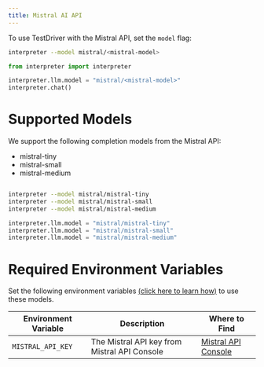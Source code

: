 ```yaml
---
title: Mistral AI API
---
```


To use TestDriver with the Mistral API, set the `model` flag:

<CodeGroup>

```bash Terminal
interpreter --model mistral/<mistral-model>
```

```python Python
from interpreter import interpreter

interpreter.llm.model = "mistral/<mistral-model>"
interpreter.chat()
```

</CodeGroup>

# Supported Models

We support the following completion models from the Mistral API:

- mistral-tiny
- mistral-small
- mistral-medium

<CodeGroup>

```bash Terminal

interpreter --model mistral/mistral-tiny
interpreter --model mistral/mistral-small
interpreter --model mistral/mistral-medium
```

```python Python
interpreter.llm.model = "mistral/mistral-tiny"
interpreter.llm.model = "mistral/mistral-small"
interpreter.llm.model = "mistral/mistral-medium"
```

</CodeGroup>

# Required Environment Variables

Set the following environment variables [(click here to learn how)](https://chat.openai.com/share/1062cdd8-62a1-4aa8-8ec9-eca45645971a) to use these models.

| Environment Variable | Description                                  | Where to Find                                      |
| -------------------- | -------------------------------------------- | -------------------------------------------------- |
| `MISTRAL_API_KEY`    | The Mistral API key from Mistral API Console | [Mistral API Console](https://console.mistral.ai/user/api-keys/) |
